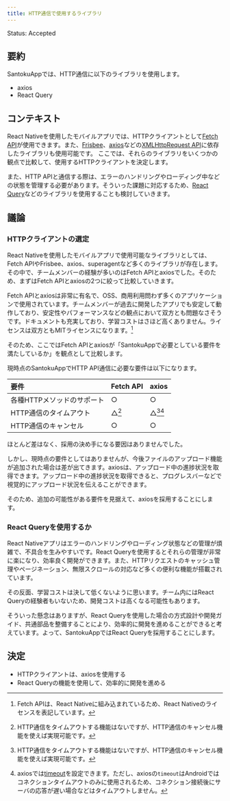```yaml
---
title: HTTP通信で使用するライブラリ
---
```


Status: Accepted

<!--
Proposed: 提案中
Accepted: 採用
Rejected: 却下
Superseded: 廃止
-->

## 要約

SantokuAppでは、HTTP通信に以下のライブラリを使用します。

- axios
- React Query

## コンテキスト

React Nativeを使用したモバイルアプリでは、HTTPクライアントとして[Fetch API](https://developer.mozilla.org/ja/docs/Web/API/Fetch_API)が使用できます。また、[Frisbee](https://github.com/niftylettuce/frisbee)、[axios](https://github.com/axios/axios)などの[XMLHttpRequest API](https://developer.mozilla.org/ja/docs/Web/API/XMLHttpRequest)に依存したライブラリも使用可能です。
ここでは、それらのライブラリをいくつかの観点で比較して、使用するHTTPクライアントを決定します。

また、HTTP APIと通信する際は、エラーのハンドリングやローディング中などの状態を管理する必要があります。そういった課題に対応するため、[React Query](https://react-query.tanstack.com/overview)などのライブラリを使用することも検討していきます。

## 議論

### HTTPクライアントの選定

React Nativeを使用したモバイルアプリで使用可能なライブラリとしては、Fetch APIやFrisbee、axios、superagentなど多くのライブラリが存在します。その中で、チームメンバーの経験が多いのはFetch APIとaxiosでした。そのため、まずはFetch APIとaxiosの2つに絞って比較していきます。

Fetch APIとaxiosは非常に有名で、OSS、商用利用問わず多くのアプリケーションで使用されています。チームメンバーが過去に開発したアプリでも安定して動作しており、安定性やパフォーマンスなどの観点において双方とも問題なさそうです。ドキュメントも充実しており、学習コストはさほど高くありません。ライセンスは双方ともMITライセンスになります。[^1]

[^1]: Fetch APIは、React Nativeに組み込まれているため、React Nativeのライセンスを表記しています。

そのため、ここではFetch APIとaxiosが「SantokuAppで必要としている要件を満たしているか」を観点として比較します。

現時点のSantokuAppでHTTP API通信に必要な要件は以下になります。

| 要件 | Fetch API | axios |
| :-- | :--------- | :---- |
| 各種HTTPメソッドのサポート | ○ | ○ |
| HTTP通信のタイムアウト | △[^2] | △[^2][^3] |
| HTTP通信のキャンセル | ○ | ○ |

[^2]: HTTP通信をタイムアウトする機能はないですが、HTTP通信のキャンセル機能を使えば実現可能です。
[^3]: axiosでは[timeout](https://github.com/axios/axios#request-config)を設定できます。ただし、axiosの`timeout`はAndroidではコネクションタイムアウトのみに使用されるため、コネクション接続後にサーバの応答が遅い場合などはタイムアウトしません。

ほとんど差はなく、採用の決め手になる要因はありませんでした。

しかし、現時点の要件としてはありませんが、今後ファイルのアップロード機能が追加された場合は差が出てきます。axiosは、アップロード中の進捗状況を取得できます。アップロード中の進捗状況を取得できると、プログレスバーなどで視覚的にアップロード状況を伝えることができます。

そのため、追加の可能性がある要件を見据えて、axiosを採用することにします。

### React Queryを使用するか

React Nativeアプリはエラーのハンドリングやローディング状態などの管理が煩雑で、不具合を生みやすいです。React Queryを使用するとそれらの管理が非常に楽になり、効率良く開発ができます。また、HTTPリクエストのキャッシュ管理やページネーション、無限スクロールの対応など多くの便利な機能が搭載されています。

<!-- textlint-disable ja-technical-writing/ja-no-weak-phrase -->

その反面、学習コストは決して低くないように思います。チーム内にはReact Queryの経験者もいないため、開発コストは高くなる可能性もあります。

<!-- textlint-enable ja-technical-writing/ja-no-weak-phrase -->

そういった懸念はありますが、React Queryを使用した場合の方式設計や開発ガイド、共通部品を整備することにより、効率的に開発を進めることができると考えています。よって、SantokuAppではReact Queryを採用することにします。

## 決定

- HTTPクライアントは、axiosを使用する
- React Queryの機能を使用して、効率的に開発を進める
